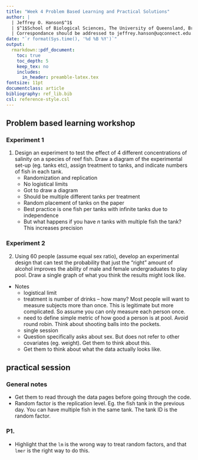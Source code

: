 ```yaml
---
title: "Week 4 Problem Based Learning and Practical Solutions"
author: |
  | Jeffrey O. Hanson$^1$
  | $^1$School of Biological Sciences, The University of Queensland, Brisbane, QLD, Australia
  | Correspondance should be addressed to jeffrey.hanson@uqconnect.edu.au
date: "`r format(Sys.time(), '%d %B %Y')`"
output:
  rmarkdown::pdf_document:
    toc: true
    toc_depth: 5
    keep_tex: no
    includes:
      in_header: preamble-latex.tex
fontsize: 11pt
documentclass: article
bibliography: ref_lib.bib
csl: reference-style.csl
---
```


## Problem based learning workshop
### Experiment 1
1. Design an experiment to test the effect of 4 different concentrations of salinity on a species of reef fish. Draw a diagram of the experimental set-up (eg. tanks etc), assign treatment to tanks, and indicate numbers of fish in each tank.
	+ Randomization and replication
	+ No logistical limits
	+ Got to draw a diagram
	+ Should be multiple different tanks per treatment
	+ Random placement of tanks on the paper
	+ Best practice is one fish per tanks with infinite tanks due to independence
	+ But what happens if you have $n$ tanks with multiple fish the tank? This increases precision

### Experiment 2
2. Using 60 people (assume equal sex ratio), develop an experimental design that can test the probability that just the "right" amount of alcohol improves the ability of male and female undergraduates to play pool. Draw a single graph of what you think the results might look like.
* Notes
	+ logistical limit
	+ treatment is number of drinks -- how many? Most people will want to measure subjects more than once. This is legitimate but more complicated. So assume you can only measure each person once.
	+ need to define simple metric of how good a person is at pool. Avoid round robin. Think about shooting balls into the pockets.
	+ single session 
	+ Question specifically asks about sex. But does not refer to other covariates (eg. weight). Get them to think about this.
	+ Get them to think about what the data actually looks like.

## \texttt{R} practical session
### General notes
* Get them to read through the data pages before going through the \texttt{R} code.
* Random factor is the replication level. Eg. the fish tank in the previous day. You can have multiple fish in the same tank. The tank ID is the random factor.

### P1. 
* Highlight that the `lm` is the wrong way to treat random factors, and that `lmer` is the right way to do this.



 